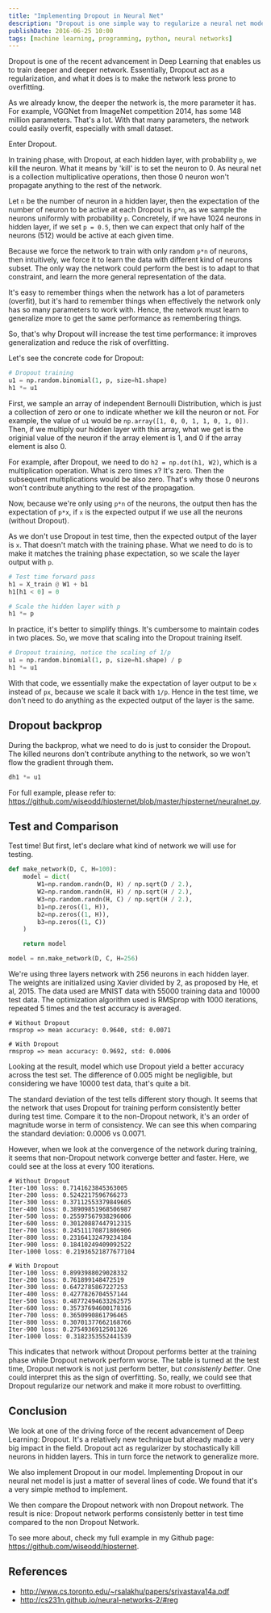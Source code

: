 ```yaml
---
title: "Implementing Dropout in Neural Net"
description: "Dropout is one simple way to regularize a neural net model. This is one of the recent advancements in Deep Learning that makes training deeper and deeper neural net tractable."
publishDate: 2016-06-25 10:00
tags: [machine learning, programming, python, neural networks]
---
```



Dropout is one of the recent advancement in Deep Learning that enables us to train deeper and deeper network. Essentially, Dropout act as a regularization, and what it does is to make the network less prone to overfitting.

As we already know, the deeper the network is, the more parameter it has. For example, VGGNet from ImageNet competition 2014, has some 148 million parameters. That's a lot. With that many parameters, the network could easily overfit, especially with small dataset.

Enter Dropout.

In training phase, with Dropout, at each hidden layer, with probability `p`, we kill the neuron. What it means by 'kill' is to set the neuron to 0. As neural net is a collection multiplicative operations, then those 0 neuron won't propagate anything to the rest of the network.

<BlogImage imagePath='/img/dropout/00.png' fullWidth />

Let `n` be the number of neuron in a hidden layer, then the expectation of the number of neuron to be active at each Dropout is `p*n`, as we sample the neurons uniformly with probability `p`. Concretely, if we have 1024 neurons in hidden layer, if we set `p = 0.5`, then we can expect that only half of the neurons (512) would be active at each given time.

Because we force the network to train with only random `p*n` of neurons, then intuitively, we force it to learn the data with different kind of neurons subset. The only way the network could perform the best is to adapt to that constraint, and learn the more general representation of the data.

It's easy to remember things when the network has a lot of parameters (overfit), but it's hard to remember things when effectively the network only has so many parameters to work with. Hence, the network must learn to generalize more to get the same performance as remembering things.

So, that's why Dropout will increase the test time performance: it improves generalization and reduce the risk of overfitting.

Let's see the concrete code for Dropout:

```python
# Dropout training
u1 = np.random.binomial(1, p, size=h1.shape)
h1 *= u1
```

First, we sample an array of independent Bernoulli Distribution, which is just a collection of zero or one to indicate whether we kill the neuron or not. For example, the value of `u1` would be `np.array([1, 0, 0, 1, 1, 0, 1, 0])`. Then, if we multiply our hidden layer with this array, what we get is the originial value of the neuron if the array element is 1, and 0 if the array element is also 0.

For example, after Dropout, we need to do `h2 = np.dot(h1, W2)`, which is a multiplication operation. What is zero times x? It's zero. Then the subsequent multiplications would be also zero. That's why those 0 neurons won't contribute anything to the rest of the propagation.

Now, because we're only using `p*n` of the neurons, the output then has the expectation of `p*x`, if `x` is the expected output if we use all the neurons (without Dropout).

As we don't use Dropout in test time, then the expected output of the layer is `x`. That doesn't match with the training phase. What we need to do is to make it matches the training phase expectation, so we scale the layer output with `p`.

```python
# Test time forward pass
h1 = X_train @ W1 + b1
h1[h1 < 0] = 0

# Scale the hidden layer with p
h1 *= p
```

In practice, it's better to simplify things. It's cumbersome to maintain codes in two places. So, we move that scaling into the Dropout training itself.

```python
# Dropout training, notice the scaling of 1/p
u1 = np.random.binomial(1, p, size=h1.shape) / p
h1 *= u1
```

With that code, we essentially make the expectation of layer output to be `x` instead of `px`, because we scale it back with `1/p`. Hence in the test time, we don't need to do anything as the expected output of the layer is the same.

## Dropout backprop

During the backprop, what we need to do is just to consider the Dropout. The killed neurons don't contribute anything to the network, so we won't flow the gradient through them.

```python
dh1 *= u1
```

For full example, please refer to: https://github.com/wiseodd/hipsternet/blob/master/hipsternet/neuralnet.py.

## Test and Comparison

Test time! But first, let's declare what kind of network we will use for testing.

```python
def make_network(D, C, H=100):
    model = dict(
        W1=np.random.randn(D, H) / np.sqrt(D / 2.),
        W2=np.random.randn(H, H) / np.sqrt(H / 2.),
        W3=np.random.randn(H, C) / np.sqrt(H / 2.),
        b1=np.zeros((1, H)),
        b2=np.zeros((1, H)),
        b3=np.zeros((1, C))
    )

    return model

model = nn.make_network(D, C, H=256)
```

We're using three layers network with 256 neurons in each hidden layer. The weights are initialized using Xavier divided by 2, as proposed by He, et al, 2015. The data used are MNIST data with 55000 training data and 10000 test data. The optimization algorithm used is RMSprop with 1000 iterations, repeated 5 times and the test accuracy is averaged.

```
# Without Dropout
rmsprop => mean accuracy: 0.9640, std: 0.0071

# With Dropout
rmsprop => mean accuracy: 0.9692, std: 0.0006
```

Looking at the result, model which use Dropout yield a better accuracy across the test set. The difference of 0.005 might be negligible, but considering we have 10000 test data, that's quite a bit.

The standard deviation of the test tells different story though. It seems that the network that uses Dropout for training perform consistently better during test time. Compare it to the non-Dropout network, it's an order of magnitude worse in term of consistency. We can see this when comparing the standard deviation: 0.0006 vs 0.0071.

However, when we look at the convergence of the network during training, it seems that non-Dropout network converge better and faster. Here, we could see at the loss at every 100 iterations.

```
# Without Dropout
Iter-100 loss: 0.7141623845363005
Iter-200 loss: 0.5242217596766273
Iter-300 loss: 0.37112553379849605
Iter-400 loss: 0.38909851968506987
Iter-500 loss: 0.25597567938296006
Iter-600 loss: 0.30120887447912315
Iter-700 loss: 0.24511170871806906
Iter-800 loss: 0.23164132479234184
Iter-900 loss: 0.18410249409092522
Iter-1000 loss: 0.21936521877677104

# With Dropout
Iter-100 loss: 0.8993988029028332
Iter-200 loss: 0.761899148472519
Iter-300 loss: 0.6472785867227253
Iter-400 loss: 0.4277826704557144
Iter-500 loss: 0.48772494633262575
Iter-600 loss: 0.35737694600178316
Iter-700 loss: 0.3650990861796465
Iter-800 loss: 0.30701377662168766
Iter-900 loss: 0.2754936912501326
Iter-1000 loss: 0.3182353552441539
```

This indicates that network without Dropout performs better at the training phase while Dropout network perform worse. The table is turned at the test time, Dropout network is not just perform better, but _consistenly better_. One could interpret this as the sign of overfitting. So, really, we could see that Dropout regularize our network and make it more robust to overfitting.

## Conclusion

We look at one of the driving force of the recent advancement of Deep Learning: Dropout. It's a relatively new technique but already made a very big impact in the field. Dropout act as regularizer by stochastically kill neurons in hidden layers. This in turn force the network to generalize more.

We also implement Dropout in our model. Implementing Dropout in our neural net model is just a matter of several lines of code. We found that it's a very simple method to implement.

We then compare the Dropout network with non Dropout network. The result is nice: Dropout network performs consistenly better in test time compared to the non Dropout Network.

To see more about, check my full example in my Github page: https://github.com/wiseodd/hipsternet.

## References

- http://www.cs.toronto.edu/~rsalakhu/papers/srivastava14a.pdf
- http://cs231n.github.io/neural-networks-2/#reg
